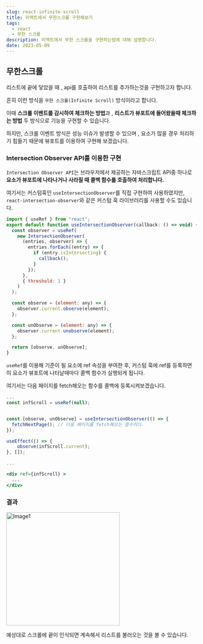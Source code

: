 ```yaml
---
slug: react-infinite-scroll
title: 리액트에서 무한스크롤 구현해보기
tags:
  - react
  - 무한 스크롤
description: 리액트에서 무한 스크롤을 구현하는법에 대해 설명합니다.
date: 2023-05-09
---
```


## 무한스크롤

리스트에 끝에 닿았을 때 , api를 호출하여 리스트를 추가하는것을 구현하고자 합니다.

흔히 이런 방식을 `무한 스크롤(Infinite Scroll)` 방식이라고 합니다.

이때 **스크롤 이벤트를 감시하여 체크하는 방법**과 , **리스트가 뷰포트에 들어왔을때 체크하는 방법** 두 방식으로 기능을 구현할 수 있습니다.

하지만, 스크롤 이벤트 방식은 성능 이슈가 발생할 수 있으며 , 요소가 많을 경우 처리하기 힘들기 때문에 뷰포트를 이용하여 구현해 보겠습니다.

### Intersection Observer API를 이용한 구현

`Intersection Observer API`는 브라우저에서 제공하는 자바스크립트 API중 하나로 **요소가 뷰포트에 나타나거나 사라질 때 콜백 함수를 호출하여 처리합니다.**

여기서는 커스텀훅인 `useIntersectionObserver`를 직접 구현하여 사용하였지만, `react-intersection-observer`와 같은 커스텀 훅 라이브러리를 사용할 수도 있습니다.

```jsx
import { useRef } from "react";
export default function useIntersectionObserver(callback: () => void) {
  const observer = useRef(
    new IntersectionObserver(
      (entries, observer) => {
        entries.forEach((entry) => {
          if (entry.isIntersecting) {
            callback();
          }
        });
      },
      { threshold: 1 }
    )
  );

  const observe = (element: any) => {
    observer.current.observe(element);
  };

  const unObserve = (element: any) => {
    observer.current.unobserve(element);
  };

  return [observe, unObserve];
}
```

`useRef`를 이용해 기준이 될 요소에 ref 속성을 부여한 후, 커스텀 훅에 ref를 등록하면 이 요소가 뷰포트에 나타날때마다 콜백 함수가 실행되게 됩니다.

여기서는 다음 페이지를 fetch해오는 함수를 콜백에 등록시켜보겠습니다.

```jsx
...
const infScroll = useRef(null);


const [observe, unObserve] = useIntersectionObserver(() => {
  fetchNextPage(); // 다음 페이지를 fetch해오는 함수이다.
});

useEffect(() => {
    observe(infScroll.current);
}, []);

...

<div ref={infScroll} >
  ...
</div>
```

### 결과

<Image alt="Image1" src="./Image1.gif" width="300" />

예상대로 스크롤에 끝이 인식되면 계속해서 리스트를 불러오는 것을 볼 수 있습니다.
